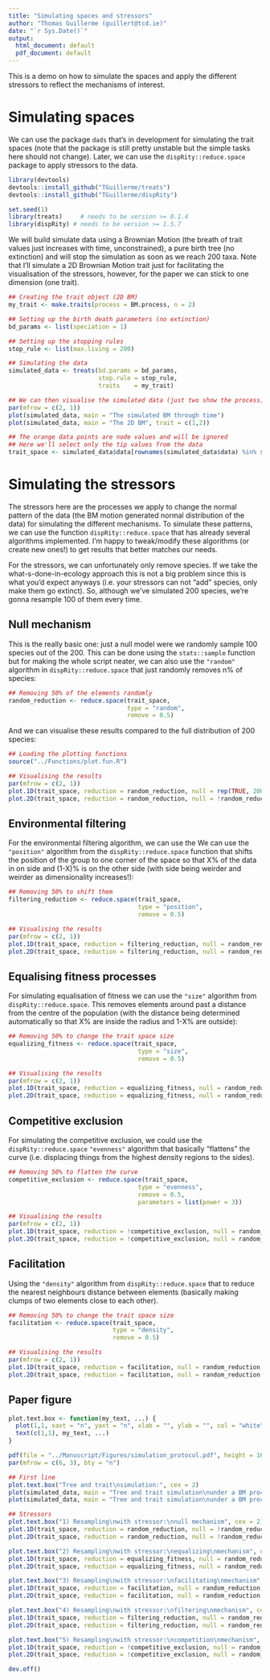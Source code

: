```yaml
---
title: "Simulating spaces and stressors"
author: "Thomas Guillerme (guillert@tcd.ie)"
date: "`r Sys.Date()`"
output:
  html_document: default
  pdf_document: default
---
```


This is a demo on how to simulate the spaces and apply the different stressors to reflect the mechanisms of interest.

# Simulating spaces

We can use the package `dads` that's in development for simulating the trait spaces (note that the package is still pretty unstable but the simple tasks here should not change).
Later, we can use the `dispRity::reduce.space` package to apply stressors to the data.

```r
library(devtools)
devtools::install_github("TGuillerme/treats")
devtools::install_github("TGuillerme/dispRity")
```

```r
set.seed(1)
library(treats)     # needs to be version >= 0.1.4
library(dispRity) # needs to be version >= 1.5.7
```


We will build simulate data using a Brownian Motion (the breath of trait values just increases with time, unconstrained), a pure birth tree (no extinction) and will stop the simulation as soon as we reach 200 taxa.
Note that I'll simulate a 2D Brownian Motion trait just for facilitating the visualisation of the stressors, however, for the paper we can stick to one dimension (one trait).

```r
## Creating the trait object (2D BM)
my_trait <- make.traits(process = BM.process, n = 2)

## Setting up the birth death parameters (no extinction)
bd_params <- list(speciation = 1)

## Setting up the stopping rules
stop_rule <- list(max.living = 200)

## Simulating the data
simulated_data <- treats(bd.params = bd_params,
                         stop.rule = stop_rule,
                         traits    = my_trait)

## We can then visualise the simulated data (just two show the process)
par(mfrow = c(2, 1))
plot(simulated_data, main = "The simulated BM through time")
plot(simulated_data, main = "The 2D BM", trait = c(1,2))

## The orange data points are node values and will be ignored
## Here we'll select only the tip values from the data
trait_space <- simulated_data$data[rownames(simulated_data$data) %in% simulated_data$tree$tip.label, ]
```

# Simulating the stressors

The stressors here are the processes we apply to change the normal pattern of the data (the BM motion generated normal distribution of the data) for simulating the different mechanisms.
To simulate these patterns, we can use the function `dispRity::reduce.space` that has already several algorithms implemented.
I'm happy to tweak/modify these algorithms (or create new ones!) to get results that better matches our needs.

For the stressors, we can unfortunately only remove species.
If we take the what-s-done-in-ecology approach this is not a big problem since this is what you'd expect anyways (i.e. your stressors can not "add" species, only make them go extinct).
So, although we've simulated 200 species, we're gonna resample 100 of them every time.

## Null mechanism

This is the really basic one: just a null model were we randomly sample 100 species out of the 200.
This can be done using the `stats::sample` function but for making the whole script neater, we can also use the `"random"` algorithm in `dispRity::reduce.space` that just randomly removes n% of species:

```r
## Removing 50% of the elements randomly
random_reduction <- reduce.space(trait_space,
                                 type = "random",
                                 remove = 0.5)
```

And we can visualise these results compared to the full distribution of 200 species:

```r
## Loading the plotting functions
source("../Functions/plot.fun.R")
```

```r
## Visualising the results
par(mfrow = c(2, 1))
plot.1D(trait_space, reduction = random_reduction, null = rep(TRUE, 200), main = "1D null mechanism", legend = c("Full distribution (200sp)", "Random reduction (100sp)"))
plot.2D(trait_space, reduction = random_reduction, null = !random_reduction, main = "2D null mechanism")
```





## Environmental filtering

For the environmental filtering algorithm, we can use the
We can use the `"position"` algorithm from the `dispRity::reduce.space` function that shifts the position of the group to one corner of the space so that X% of the data in on side and (1-X)% is on the other side (with side being weirder and weirder as dimensionality increases!):

```r
## Removing 50% to shift them
filtering_reduction <- reduce.space(trait_space,
                                    type = "position",
                                    remove = 0.5)
```

```r
## Visualising the results
par(mfrow = c(2, 1))
plot.1D(trait_space, reduction = filtering_reduction, null = random_reduction, main = "1D filtering mechanism")
plot.2D(trait_space, reduction = filtering_reduction, null = random_reduction, main = "2D filtering mechanism")
```





## Equalising fitness processes

For simulating equalisation of fitness we can use the `"size"` algorithm from `dispRity::reduce.space`.
This removes elements around past a distance from the centre of the population (with the distance being determined automatically so that X% are inside the radius and 1-X% are outside):

```r
## Removing 50% to change the trait space size
equalizing_fitness <- reduce.space(trait_space,
                                    type = "size",
                                    remove = 0.5)
```

```r
## Visualising the results
par(mfrow = c(2, 1))
plot.1D(trait_space, reduction = equalizing_fitness, null = random_reduction, main = "1D equalising mechanism")
plot.2D(trait_space, reduction = equalizing_fitness, null = random_reduction, main = "2D equalising mechanism")
```



## Competitive exclusion

For simulating the competitive exclusion, we could use the `dispRity::reduce.space` `"evenness"` algorithm that basically "flattens" the curve (i.e. displacing things from the highest density regions to the sides).

```r
## Removing 50% to flatten the curve
competitive_exclusion <- reduce.space(trait_space,
                                    type = "evenness",
                                    remove = 0.5,
                                    parameters = list(power = 3))
```

```r

## Visualising the results
par(mfrow = c(2, 1))
plot.1D(trait_space, reduction = !competitive_exclusion, null = random_reduction, main = "1D excluding mechanism")
plot.2D(trait_space, reduction = !competitive_exclusion, null = random_reduction, main = "2D excluding mechanism")
```

## Facilitation

Using the `"density"` algorithm from `dispRity::reduce.space` that to reduce the nearest neighbours distance between elements (basically making clumps of two elements close to each other).

```r
## Removing 50% to change the trait space size
facilitation <- reduce.space(trait_space,
                             type = "density",
                             remove = 0.5)
```

```r
## Visualising the results
par(mfrow = c(2, 1))
plot.1D(trait_space, reduction = facilitation, null = random_reduction, main = "1D facilitation mechanism")
plot.2D(trait_space, reduction = facilitation, null = random_reduction, main = "2D facilitation mechanism")
```


## Paper figure

```r
plot.text.box <- function(my_text, ...) {
  plot(1,1, xaxt = "n", yaxt = "n", xlab = "", ylab = "", col = "white", pch = 21)
  text(c(1,1), my_text, ...)
}

pdf(file = "../Manuscript/Figures/simulation_protocol.pdf", height = 16, width = 8)
par(mfrow = c(6, 3), bty = "n")

## First line
plot.text.box("Tree and trait\nsimulation:", cex = 2)
plot(simulated_data, main = "Tree and trait simulation\nunder a BM process (1D)", col = c("lightgrey", "blue"), ylab = "Trait 1")
plot(simulated_data, main = "Tree and trait simulation\nunder a BM process (2D)", col = c("lightgrey", "blue"), trait = c(1,2), xlab = "Trait 1", ylab = "Trait 2")

## Stressors
plot.text.box("1) Resampling\nwith stressor:\nnull mechanism", cex = 2)
plot.1D(trait_space, reduction = random_reduction, null = !random_reduction, main = "1D null mechanism")
plot.2D(trait_space, reduction = random_reduction, null = !random_reduction, main = "2D null mechanism")

plot.text.box("2) Resampling\nwith stressor:\nequalizing\nmechanism", cex = 2)
plot.1D(trait_space, reduction = equalizing_fitness, null = random_reduction, main = "1D equalising mechanism")
plot.2D(trait_space, reduction = equalizing_fitness, null = random_reduction, main = "2D equalising mechanism")

plot.text.box("3) Resampling\nwith stressor:\nfacilitating\nmechanism", cex = 2)
plot.1D(trait_space, reduction = facilitation, null = random_reduction, main = "1D facilitation mechanism")
plot.2D(trait_space, reduction = facilitation, null = random_reduction, main = "2D facilitation mechanism")

plot.text.box("4) Resampling\nwith stressor:\nfiltering\nmechanism", cex = 2)
plot.1D(trait_space, reduction = filtering_reduction, null = random_reduction, main = "1D filtering mechanism")
plot.2D(trait_space, reduction = filtering_reduction, null = random_reduction, main = "2D filtering mechanism")

plot.text.box("5) Resampling\nwith stressor:\ncompetition\nmechanism", cex = 2)
plot.1D(trait_space, reduction = !competitive_exclusion, null = random_reduction, main = "1D competition mechanism")
plot.2D(trait_space, reduction = !competitive_exclusion, null = random_reduction, main = "2D competition mechanism")

dev.off()
```